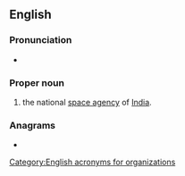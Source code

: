 ==English==

===Pronunciation===
* {{a|RP}} {{IPA|en|/ˈɪs.ɹəʊ/}}

===Proper noun===
{{en-prop}}

# {{acronym of|en|{{w|Indian Space Research Organisation}}|dot=,}} the national [[space agency]] of [[India]].

===Anagrams===
* {{anagrams|en|a=iors|RIOs|ROIs|Rios|Riso|rios|sori}}

[[Category:English acronyms for organizations]]